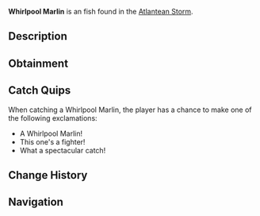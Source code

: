 {{FishInfobox
|image          = Whirlpool Marlin.png
|rarity         = Unusual
|sea            = First Sea
|location       = [[Atlantean Storm]]
|sublocation    = 
|sources        = Fishing Rod
|radar_location = 
|xp             = 250
|weather        = Rain
|time           = 
|season         = Spring
|bait           = Squid
|base_weight    = 9
|base_value     = 450
|weight_range   = 5
|base_chance    = 35
|base_resil     = 55
}}
'''Whirlpool Marlin''' is an {{Rarity|Unusual}} fish found in the [[Atlantean Storm]].

== Description ==
{{Description|A powerful marlin species that thrives in the chaotic waters of the Atlantean Storm. Their distinctive spiral-patterned bill helps them navigate through powerful currents while hunting.|Bestiary Entry}}

== Obtainment ==
{{Description|Found in the deeper parts of the Atlantean Storm.|Bestiary Hint}}
{{Fish Availability|
Grand Reef/Atlantean Storm
|top_rods      = 
Krampus's Rod\405659.14\421760.7;
Magma Rod\389278.94\404730.33;
Plastic Rod\358538.25\372218.88;
Fast Rod\288955.81\441593.39;
Leviathan's Fang Rod\280341.64\222329.58;
Buddy Bond Rod\264744.25\370992.57;
Training Rod\190968.5\499370.2;
Flimsy Rod\231644.75\486522.45;
Magnet Rod\179500.32\352426.59;
Ethereal Prism Rod\259417.82\196680.74;
Seraphic Rod\250722.12\169660.74;
Trident Rod\250383.26\216037.72;
No-Life Rod\249382.83\181149.32;
Free Spirit Rod\240693.38\207677.02;
Rod Of The Forgotten Fang\234839.69\165670.99;
Challenger's Rod\227711.92\166668.74;
Rod Of The Exalted One\216079.86\164239.33;
Rod Of The Depths\211604.11\163656.51;
Zeus Rod\208110.55\163200.78;
Verdant Shear Rod\204760.1\163168.92;
Blazebringer Rod\197539.73\164210.96;
Depthseeker Rod\188131.58\165227.67;
Avalanche Rod\172392.53\155769.93;
Volcanic Rod\170543.9\147150.08;
Steady Rod\83353.64\62251.6
|recommended   = Ethereal Prism Rod
}}

== Catch Quips ==
When catching a Whirlpool Marlin, the player has a chance to make one of the following exclamations:
* A Whirlpool Marlin!
* This one's a fighter!
* What a spectacular catch!

== Change History ==
{{Change History|{{subst:Current Version}}}}

== Navigation ==
{{Fish Navbox|Atlantean Storm}}